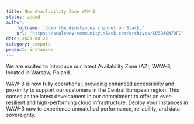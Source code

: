 ```yaml
---
title: New Availability Zone WAW-3
status: added
author:
    fullname: 'Join the #instances channel on Slack.'
    url: 'https://scaleway-community.slack.com/archives/C03B4GW7DFG'
date: 2023-08-22
category: compute
product: instances
---
```


We are excited to introduce our latest Availability Zone (AZ), WAW-3, located in Warsaw, Poland.

WAW-3 is now fully operational, providing enhanced accessibility and proximity to support our customers in the Central European region. This comes as the latest development in our commitment to offer an ever-resilient and high-performing cloud infrastructure. Deploy your Instances in WAW-3 now to experience unmatched performance, reliability, and data sovereignty.

